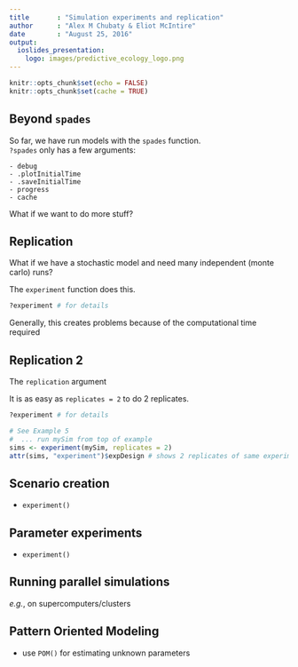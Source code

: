 ```yaml
---
title       : "Simulation experiments and replication"
author      : "Alex M Chubaty & Eliot McIntire"
date        : "August 25, 2016"
output:
  ioslides_presentation:
    logo: images/predictive_ecology_logo.png
---
```


```r
knitr::opts_chunk$set(echo = FALSE)
knitr::opts_chunk$set(cache = TRUE)
```


## Beyond `spades`

So far, we have run models with the `spades` function.  
`?spades` only has a few arguments:

    - debug
    - .plotInitialTime
    - .saveInitialTime
    - progress
    - cache
    
What if we want to do more stuff?

## Replication

What if we have a stochastic model and need many independent (monte carlo) runs?

The `experiment` function does this.

```r
?experiment # for details
```

Generally, this creates problems because of the computational time required

## Replication 2

The `replication` argument

It is as easy as `replicates = 2` to do 2 replicates.

```r
?experiment # for details

# See Example 5
#  ... run mySim from top of example
sims <- experiment(mySim, replicates = 2)
attr(sims, "experiment")$expDesign # shows 2 replicates of same experiment

```

## Scenario creation

- `experiment()`

## Parameter experiments

- `experiment()`

## Running parallel simulations
    
*e.g.*, on supercomputers/clusters

## Pattern Oriented Modeling

- use `POM()` for estimating unknown parameters
